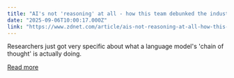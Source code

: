 ```yaml
---
title: "AI's not 'reasoning' at all - how this team debunked the industry hype"
date: "2025-09-06T10:00:17.000Z"
link: "https://www.zdnet.com/article/ais-not-reasoning-at-all-how-this-team-debunked-the-industry-hype/"
---
```


Researchers just got very specific about what a language model's 'chain of thought' is actually doing.

[Read more](https://www.zdnet.com/article/ais-not-reasoning-at-all-how-this-team-debunked-the-industry-hype/)
